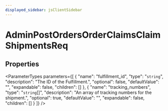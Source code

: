 ```yaml
---
displayed_sidebar: jsClientSidebar
---
```



# AdminPostOrdersOrderClaimsClaimShipmentsReq

## Properties

<ParameterTypes parameters={[
  {
    "name": "fulfillment_id",
    "type": "`string`",
    "description": "The ID of the Fulfillment.",
    "optional": false,
    "defaultValue": "",
    "expandable": false,
    "children": []
  },
  {
    "name": "tracking_numbers",
    "type": "`string`[]",
    "description": "An array of tracking numbers for the shipment.",
    "optional": true,
    "defaultValue": "",
    "expandable": false,
    "children": []
  }
]} />
